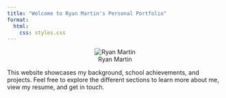 ```yaml
---
title: "Welcome to Ryan Martin's Personal Portfolio"
format:
  html:
    css: styles.css
---
```


<div style="text-align: center;">
  ![Ryan Martin](Images/IMG_0766.jpeg)
</div>




This website showcases my background, school achievements, and projects. Feel free to explore the different sections to learn more about me, view my resume, and get in touch.